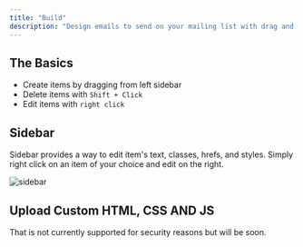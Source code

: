```yaml
---
title: "Build"
description: "Design emails to send on your mailing list with drag and drop"
---
```


## The Basics

- Create items by dragging from left sidebar
- Delete items with `Shift + Click`
- Edit items with `right click`

## Sidebar

Sidebar provides a way to edit item's text, classes, hrefs, and styles. Simply right click on an item of your choice and edit on the right.

![sidebar](https://orionideteam.nimbusweb.me/box/attachment/8611495/uko1rtqbh6o9ornwmrpn/g06OcDttgpEaZW9k/screenshot-codemail.zymono.com-2023.04.10-22_01_01.png)

## Upload Custom HTML, CSS AND JS

That is not currently supported for security reasons but will be soon.
